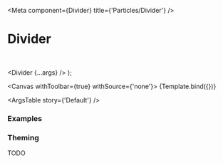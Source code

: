 

<Meta
  component={Divider}
  title={'Particles/Divider'}
/>

# Divider

<br/>

  <Divider {...args} />
);

<Canvas withToolbar={true} withSource={'none'}>
  <Story name='Default' args={{}}>
    {Template.bind({})}
  </Story>
</Canvas>

<ArgsTable story={'Default'} />

### Examples

<Canvas>
  <Story name='Simple Divider'>
    <Divider />
  </Story>
</Canvas>

<Canvas>
  <Story name='Thick Divider'>
    <Divider variant='thick'/>
  </Story>
</Canvas>


### Theming

TODO
